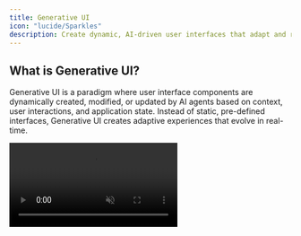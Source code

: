 ```yaml
---
title: Generative UI
icon: "lucide/Sparkles"
description: Create dynamic, AI-driven user interfaces that adapt and respond to user interactions and agent state.
---
```


## What is Generative UI?

Generative UI is a paradigm where user interface components are dynamically created, modified, or updated by AI agents based on context, user interactions, and application state. Instead of static, pre-defined interfaces, Generative UI creates adaptive experiences that evolve in real-time.

<video src="/images/coagents/agentic-generative-ui.mp4" className="rounded-lg shadow-xl" loop playsInline controls autoPlay muted />

This approach enables AI agents to not just respond with text, but to create rich, interactive experiences tailored to each user's specific needs and context.

<Callout title="Ready to Implement Generative UI?">
Generative UI can be implemented with any Agent Framework, with each framework offering different approaches for creating dynamic, AI-driven interfaces.

**Choose your integration to see framework-specific implementation guides and examples.** 
<IntegrationsGrid targetPage="generative-ui" />
</Callout>

<div className="grid grid-cols-1 md:grid-cols-2 gap-8">

<div>

## Key Features

### **Dynamic Component Generation**
AI agents create UI components in real-time based on context, user needs, and application state.

### **Real-time State Visualization**
Interfaces update dynamically as agent state changes, providing live feedback and progress visibility.

### **Interactive Elements**
Move beyond text responses to create forms, visualizations, buttons, and custom interactive components.

### **Contextual Adaptation**
UI components adapt to current conversations and user context, providing exactly the right interface at the right time.

### **Rich Data Visualization**
Charts, graphs, and visual representations that update in real-time as agents process data.

### **Multi-modal Interfaces**
Support for various UI patterns including forms, workflows, progressive disclosure, and embedded actions.

</div>

<div>

## When to Use Generative UI

Consider Generative UI when you want to:

- **Create rich user interactions** beyond simple text exchange
- **Build dynamic data collection** with forms that adapt to context
- **Provide real-time feedback** showing agent progress and state
- **Design complex workflows** that benefit from guided interfaces
- **Enable data visualization** that updates based on agent analysis
- **Increase user engagement** through interactive elements
- **Offer contextual actions** that change based on current application state

</div>

</div> 